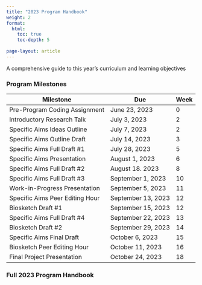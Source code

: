 ```yaml
---
title: "2023 Program Handbook"
weight: 2
format: 
  html: 
    toc: true
    toc-depth: 5
    
page-layout: article
---
```


A comprehensive guide to this year's curriculum and learning objectives

### Program Milestones

| Milestone                       | Due                | Week |
|---------------------------------|--------------------|------|
| Pre-Program Coding Assignment   | June 23, 2023      | 0    |
| Introductory Research Talk      | July 3, 2023       | 2    |
| Specific Aims Ideas Outline     | July 7, 2023       | 2    |
| Specific Aims Outline Draft     | July 14, 2023      | 3    |
| Specific Aims Full Draft #1     | July 28, 2023      | 5    |
| Specific Aims Presentation      | August 1, 2023     | 6    |
| Specific Aims Full Draft #2     | August 18. 2023    | 8    |
| Specific Aims Full Draft #3     | September 1, 2023  | 10   |
| Work-in-Progress Presentation   | September 5, 2023  | 11   |
| Specific Aims Peer Editing Hour | September 13, 2023 | 12   |
| Biosketch Draft #1              | September 15, 2023 | 12   |
| Specific Aims Full Draft #4     | September 22, 2023 | 13   |
| Biosketch Draft #2              | September 29, 2023 | 14   |
| Specific Aims Final Draft       | October 6, 2023    | 15   |
| Biosketch Peer Editing Hour     | October 11, 2023   | 16   |
| Final Project Presentation      | October 24, 2023   | 18   |

### Full 2023 Program Handbook
